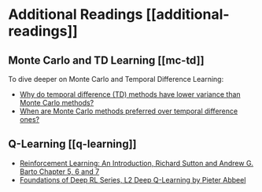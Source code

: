 # Additional Readings [[additional-readings]]

## Monte Carlo and TD Learning [[mc-td]]

To dive deeper on Monte Carlo and Temporal Difference Learning:

- <a href="https://stats.stackexchange.com/questions/355820/why-do-temporal-difference-td-methods-have-lower-variance-than-monte-carlo-met">Why do temporal difference (TD) methods have lower variance than Monte Carlo methods?</a>
- <a href="https://stats.stackexchange.com/questions/336974/when-are-monte-carlo-methods-preferred-over-temporal-difference-ones"> When are Monte Carlo methods preferred over temporal difference ones?</a>

## Q-Learning [[q-learning]]

- <a href="http://incompleteideas.net/book/RLbook2020.pdf">Reinforcement Learning: An Introduction, Richard Sutton and Andrew G. Barto Chapter 5, 6 and 7</a>
- <a href="https://youtu.be/Psrhxy88zww">Foundations of Deep RL Series, L2 Deep Q-Learning by Pieter Abbeel</a>
